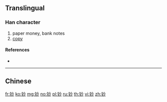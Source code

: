 {{character info/new}}
{{also|鈔}}
==Translingual==

===Han character===
{{Han char|rn=167|rad=钅|as=04|sn=9|four=|canj=CFH,OPFH,XCFH}}

# paper money, bank notes
# [[copy]]

====References====
* {{Han ref|kx=1328.061|hdz=64176.040|uh=949E|ud=38046}}

----

==Chinese==
{{zh-see|鈔}}

[[fr:钞]]
[[ko:钞]]
[[mg:钞]]
[[no:钞]]
[[pl:钞]]
[[ru:钞]]
[[th:钞]]
[[vi:钞]]
[[zh:钞]]